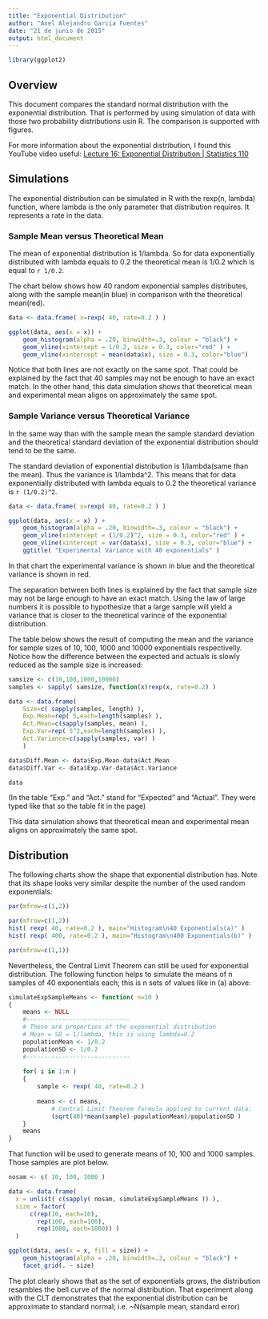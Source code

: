 ```yaml
---
title: "Exponential Distribution"
author: "Axel Alejandro Garcia Fuentes"
date: "21 de junio de 2015"
output: html_document
---
```

```r
library(ggplot2)
```

## Overview
This document compares the standard normal distribution with the exponential 
distribution. That is performed by using simulation of data with those two
probability distributions usin R. The comparison is supported with figures.

For more information about the exponential distribution, I found this YouTube video useful: 
[Lecture 16: Exponential Distribution | Statistics 110](https://www.youtube.com/watch?v=bM6nFDjvEns)


## Simulations

The exponential distribution can be simulated in R with the rexp(n, lambda) function, 
where lambda is the only parameter that distribution requires. It represents a rate 
in the data.

### Sample Mean versus Theoretical Mean

The mean of exponential distribution is 1/lambda. So for data exponentially 
distributed with lambda equals to 0.2 the theoretical mean is 1/0.2 which is 
equal to `r 1/0.2`.

The chart below shows how 40 random exponential samples distributes, along with
the sample mean(in blue) in comparison with the theoretical mean(red).
```r
data <- data.frame( x=rexp( 40, rate=0.2 ) )

ggplot(data, aes(x = x)) + 
    geom_histogram(alpha = .20, binwidth=.3, colour = "black") +
    geom_vline(xintercept = 1/0.2, size = 0.3, color="red" ) +
    geom_vline(xintercept = mean(data$x), size = 0.3, color="blue")
```

Notice that both lines are not exactly on the same spot. That could be explained
by the fact that 40 samples may not be enough to have an exact match. In the other
hand, this data simulation shows that theoretical mean and experimental mean aligns on
approximately the same spot.


### Sample Variance versus Theoretical Variance
In the same way than with the sample mean the sample standard deviation and the
theoretical standard deviation of the exponential distribution should tend to be
the same.

The standard deviation of exponential distribution is 1/lambda(same than the mean). 
Thus the variance is 1/lambda^2. This means that for data exponentially distributed 
with lambda equals to 0.2 the theoretical variance is `r (1/0.2)^2`.

```r
data <- data.frame( x=rexp( 40, rate=0.2 ) )

ggplot(data, aes(x = x) ) + 
    geom_histogram(alpha = .20, binwidth=.3, colour = "black") +
    geom_vline(xintercept = (1/0.2)^2, size = 0.3, color="red" ) +
    geom_vline(xintercept = var(data$x), size = 0.3, color="blue") +
    ggtitle( "Experimental Variance with 40 exponentials" )

```
In that chart the experimental variance is shown in blue and the theoretical
variance is shown in red.

The separation between both lines is explained by the fact that sample size may 
not be large enough to have an exact match. Using the law of large numbers it is possible
to hypothesize that a large sample will yield a variance that is closer
to the theoretical varince of the exponential distribution.

The table below shows the result of computing the mean and the variance
for sample sizes of 10, 100, 1000 and 10000 exponentials respectivelly. Notice how
the difference between the expected and actuals is slowly reduced as the sample size
is increased:

```r
samsize <- c(10,100,1000,10000)
samples <- sapply( samsize, function(x)rexp(x, rate=0.2) )

data <- data.frame( 
    Size=c( sapply(samples, length) ),
    Exp.Mean=rep( 5,each=length(samples) ),
    Act.Mean=c(sapply(samples, mean) ),
    Exp.Var=rep( 5^2,each=length(samples) ),
    Act.Variance=c(sapply(samples, var) )
    )

data$Diff.Mean <- data$Exp.Mean-data$Act.Mean
data$Diff.Var <- data$Exp.Var-data$Act.Variance

data
```
(In the table "Exp." and "Act." stand for "Expected" and "Actual". They were typed
like that so the table fit in the page)

This data simulation shows that theoretical mean and experimental mean aligns on
approximately the same spot.


## Distribution
The following charts show the shape that exponential distribution has. Note that
its shape looks very similar despite the number of the used random exponentials:
```r
par(mfrow=c(1,2))
```
```r
par(mfrow=c(1,2))
hist( rexp( 40, rate=0.2 ), main="Histogram\n40 Exponentials(a)" )
hist( rexp( 400, rate=0.2 ), main="Histogram\n400 Exponentials(b)" )
```
```r
par(mfrow=c(1,1))
```

Nevertheless, the Central Limit Theorem can still be used for exponential
distribution. The following function helps to simulate the means of n samples of
40 exponentials each; this is n sets of values like in (a) above: 
```r
simulateExpSampleMeans <- function( n=10 )
{
    means <- NULL
    #-----------------------------
    # These are properties of the exponential distribution
    # Mean = SD = 1/lambda, this is using lambda=0.2
    populationMean <- 1/0.2
    populationSD <- 1/0.2
    #-----------------------------
    
    for( i in 1:n ) 
    {
        sample <- rexp( 40, rate=0.2 )
        
        means <- c( means,
            # Central Limit Theorem formula applied to current data:
            (sqrt(40)*mean(sample)-populationMean)/populationSD )
    }
    means
}
```

That function will be used to generate means of 10, 100 and 1000 samples. Those
samples are plot below.
```r
nosam <- c( 10, 100, 1000 )

data <- data.frame(
  x = unlist( c(sapply( nosam, simulateExpSampleMeans )) ),
  size = factor( 
      c(rep(10, each=10),
        rep(100, each=100), 
        rep(1000, each=1000)) )
  )
```

```r
ggplot(data, aes(x = x, fill = size)) + 
    geom_histogram(alpha = .20, binwidth=.3, colour = "black") +
    facet_grid(. ~ size)

```
The plot clearly shows that as the set of exponentials grows, the distribution
resambles the bell curve of the normal distribution. That experiment along with
the CLT demonstrates that the exponential distribution can be approximate to
standard normal; i.e. ~N(sample mean, standard error)

